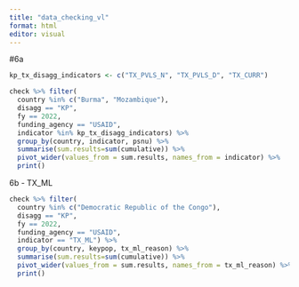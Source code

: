 ```yaml
---
title: "data_checking_vl"
format: html
editor: visual
---
```


#6a

```r
kp_tx_disagg_indicators <- c("TX_PVLS_N", "TX_PVLS_D", "TX_CURR")

check %>% filter(
  country %in% c("Burma", "Mozambique"),
  disagg == "KP", 
  fy == 2022,
  funding_agency == "USAID",
  indicator %in% kp_tx_disagg_indicators) %>%
  group_by(country, indicator, psnu) %>%
  summarise(sum.results=sum(cumulative)) %>% 
  pivot_wider(values_from = sum.results, names_from = indicator) %>%
  print()
```

6b - TX_ML

```r
check %>% filter(
  country %in% c("Democratic Republic of the Congo"),
  disagg == "KP", 
  fy == 2022,
  funding_agency == "USAID",
  indicator == "TX_ML") %>%
  group_by(country, keypop, tx_ml_reason) %>%
  summarise(sum.results=sum(cumulative)) %>% 
  pivot_wider(values_from = sum.results, names_from = tx_ml_reason) %>%
  print()
```
